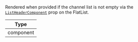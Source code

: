 Rendered when provided if the channel list is not empty via the [`ListHeaderComponent`](https://reactnative.dev/docs/flatlist#listheadercomponent) prop on the FlatList.

| Type |
|- |
| component |

